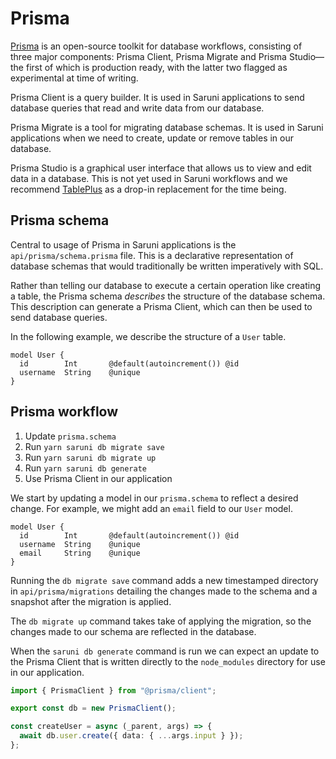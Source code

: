 # Prisma

[Prisma](https://www.prisma.io/) is an open-source toolkit for database workflows, consisting of three major components: Prisma Client, Prisma Migrate and Prisma Studio—the first of which is production ready, with the latter two flagged as experimental at time of writing.

Prisma Client is a query builder. It is used in Saruni applications to send database queries that read and write data from our database.

Prisma Migrate is a tool for migrating database schemas. It is used in Saruni applications when we need to create, update or remove tables in our database.

Prisma Studio is a graphical user interface that allows us to view and edit data in a database. This is not yet used in Saruni workflows and we recommend [TablePlus](https://tableplus.com/) as a drop-in replacement for the time being.

## Prisma schema

Central to usage of Prisma in Saruni applications is the `api/prisma/schema.prisma` file. This is a declarative representation of database schemas that would traditionally be written imperatively with SQL.

Rather than telling our database to execute a certain operation like creating a table, the Prisma schema _describes_ the structure of the database schema. This description can generate a Prisma Client, which can then be used to send database queries.

In the following example, we describe the structure of a `User` table.

```prisma
model User {
  id        Int       @default(autoincrement()) @id
  username  String    @unique
}
```

## Prisma workflow

1. Update `prisma.schema`
2. Run `yarn saruni db migrate save`
3. Run `yarn saruni db migrate up`
4. Run `yarn saruni db generate`
5. Use Prisma Client in our application

We start by updating a model in our `prisma.schema` to reflect a desired change. For example, we might add an `email` field to our `User` model.

```prisma.schema
model User {
  id        Int       @default(autoincrement()) @id
  username  String    @unique
  email     String    @unique
}
```

Running the `db migrate save` command adds a new timestamped directory in `api/prisma/migrations` detailing the changes made to the schema and a snapshot after the migration is applied.

The `db migrate up` command takes take of applying the migration, so the changes made to our schema are reflected in the database.

When the `saruni db generate` command is run we can expect an update to the Prisma Client that is written directly to the `node_modules` directory for use in our application.

```ts
import { PrismaClient } from "@prisma/client";

export const db = new PrismaClient();

const createUser = async (_parent, args) => {
  await db.user.create({ data: { ...args.input } });
};
```
